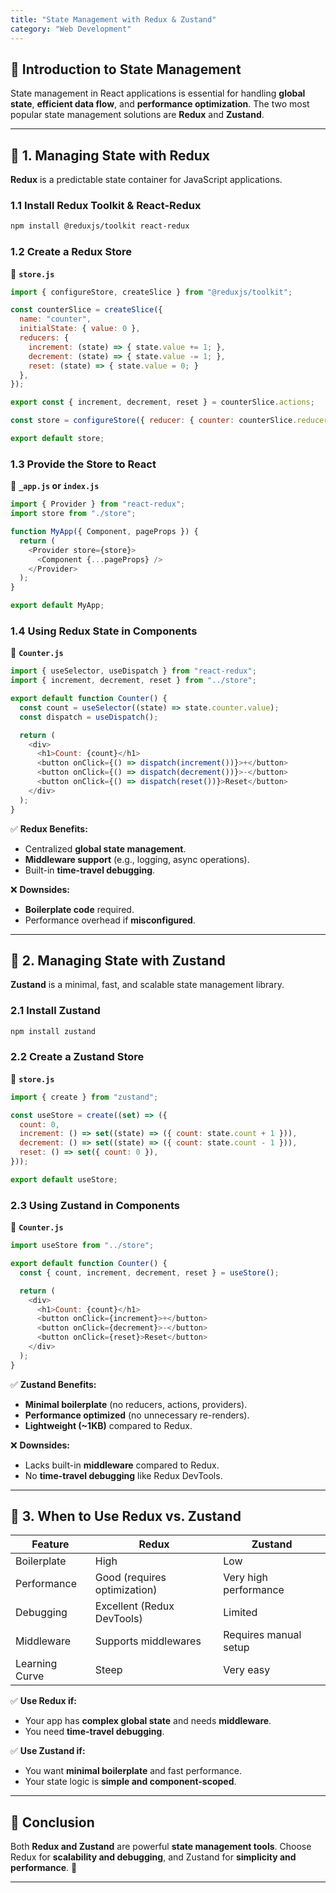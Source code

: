 ```yaml
---
title: "State Management with Redux & Zustand"
category: "Web Development"
---
```


## 📌 Introduction to State Management

State management in React applications is essential for handling **global state**, **efficient data flow**, and **performance optimization**. The two most popular state management solutions are **Redux** and **Zustand**.

---

## 🔹 1. Managing State with Redux

**Redux** is a predictable state container for JavaScript applications.

### **1.1 Install Redux Toolkit & React-Redux**

```bash
npm install @reduxjs/toolkit react-redux
```

### **1.2 Create a Redux Store**

📌 **`store.js`**
```javascript
import { configureStore, createSlice } from "@reduxjs/toolkit";

const counterSlice = createSlice({
  name: "counter",
  initialState: { value: 0 },
  reducers: {
    increment: (state) => { state.value += 1; },
    decrement: (state) => { state.value -= 1; },
    reset: (state) => { state.value = 0; }
  },
});

export const { increment, decrement, reset } = counterSlice.actions;

const store = configureStore({ reducer: { counter: counterSlice.reducer } });

export default store;
```

### **1.3 Provide the Store to React**

📌 **`_app.js` or `index.js`**
```javascript
import { Provider } from "react-redux";
import store from "./store";

function MyApp({ Component, pageProps }) {
  return (
    <Provider store={store}>
      <Component {...pageProps} />
    </Provider>
  );
}

export default MyApp;
```

### **1.4 Using Redux State in Components**

📌 **`Counter.js`**
```javascript
import { useSelector, useDispatch } from "react-redux";
import { increment, decrement, reset } from "../store";

export default function Counter() {
  const count = useSelector((state) => state.counter.value);
  const dispatch = useDispatch();

  return (
    <div>
      <h1>Count: {count}</h1>
      <button onClick={() => dispatch(increment())}>+</button>
      <button onClick={() => dispatch(decrement())}>-</button>
      <button onClick={() => dispatch(reset())}>Reset</button>
    </div>
  );
}
```

✅ **Redux Benefits:**  
- Centralized **global state management**.  
- **Middleware support** (e.g., logging, async operations).  
- Built-in **time-travel debugging**.  

❌ **Downsides:**  
- **Boilerplate code** required.  
- Performance overhead if **misconfigured**.

---

## 🔹 2. Managing State with Zustand

**Zustand** is a minimal, fast, and scalable state management library.

### **2.1 Install Zustand**

```bash
npm install zustand
```

### **2.2 Create a Zustand Store**

📌 **`store.js`**
```javascript
import { create } from "zustand";

const useStore = create((set) => ({
  count: 0,
  increment: () => set((state) => ({ count: state.count + 1 })),
  decrement: () => set((state) => ({ count: state.count - 1 })),
  reset: () => set({ count: 0 }),
}));

export default useStore;
```

### **2.3 Using Zustand in Components**

📌 **`Counter.js`**
```javascript
import useStore from "../store";

export default function Counter() {
  const { count, increment, decrement, reset } = useStore();

  return (
    <div>
      <h1>Count: {count}</h1>
      <button onClick={increment}>+</button>
      <button onClick={decrement}>-</button>
      <button onClick={reset}>Reset</button>
    </div>
  );
}
```

✅ **Zustand Benefits:**  
- **Minimal boilerplate** (no reducers, actions, providers).  
- **Performance optimized** (no unnecessary re-renders).  
- **Lightweight (~1KB)** compared to Redux.  

❌ **Downsides:**  
- Lacks built-in **middleware** compared to Redux.  
- No **time-travel debugging** like Redux DevTools.  

---

## 🔹 3. When to Use Redux vs. Zustand

| Feature         | Redux                        | Zustand                      |
|----------------|-----------------------------|------------------------------|
| Boilerplate    | High                         | Low                          |
| Performance    | Good (requires optimization) | Very high performance        |
| Debugging     | Excellent (Redux DevTools)   | Limited                      |
| Middleware    | Supports middlewares         | Requires manual setup        |
| Learning Curve | Steep                        | Very easy                    |

✅ **Use Redux if:**  
- Your app has **complex global state** and needs **middleware**.  
- You need **time-travel debugging**.  

✅ **Use Zustand if:**  
- You want **minimal boilerplate** and fast performance.  
- Your state logic is **simple and component-scoped**.  

---

## 📌 Conclusion

Both **Redux and Zustand** are powerful **state management tools**. Choose Redux for **scalability and debugging**, and Zustand for **simplicity and performance**. 🚀

---
